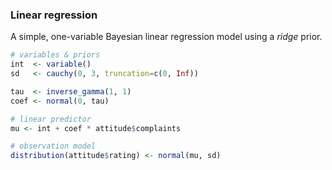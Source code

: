 ### Linear regression

A simple, one-variable Bayesian linear regression model using a *ridge* prior.

```r
# variables & priors
int  <- variable()
sd   <- cauchy(0, 3, truncation=c(0, Inf))

tau  <- inverse_gamma(1, 1)
coef <- normal(0, tau)

# linear predictor
mu <- int + coef * attitude$complaints

# observation model
distribution(attitude$rating) <- normal(mu, sd)
```

